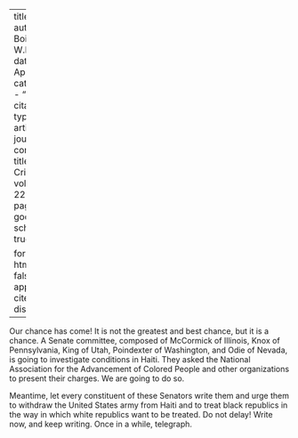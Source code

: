 
---
title: 'Haiti'
author: Du Bois, W.E.B.
date: Apr. 1921
categories: 
  - ""
citation: 
  type: article-journal
  container-title: The Crisis
  volume: 22
  issue: 6
  page: 247
google-scholar: true

format:
  html:
    toc: false
    appendix-cite-as: display
---


Our chance has come! It is not the greatest and best chance, but it is a chance. A Senate committee, composed of McCormick of Illinois, Knox of Pennsylvania, King of Utah, Poindexter of Washington, and Odie of Nevada, is going to investigate conditions in Haiti. They asked the National Association for the Advancement of Colored People and other organizations to present their charges. We are going to do so.

Meantime, let every constituent of these Senators write them and urge them to withdraw the United States army from Haiti and to treat black republics in the way in which white republics want to be treated. Do not delay! Write now, and keep writing. Once in a while, telegraph.

